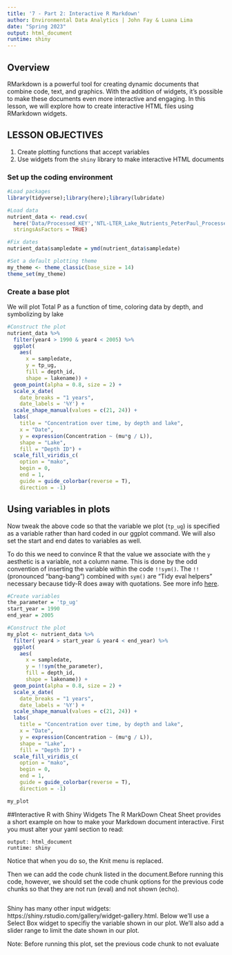 ```yaml
---
title: '7 - Part 2: Interactive R Markdown'
author: Environmental Data Analytics | John Fay & Luana Lima 
date: "Spring 2023"
output: html_document
runtime: shiny
---
```


## Overview
RMarkdown is a powerful tool for creating dynamic documents that combine code, text, and graphics. With the addition of widgets, it's possible to make these documents even more interactive and engaging. In this lesson, we will explore how to create interactive HTML files using RMarkdown widgets.

## LESSON OBJECTIVES

1. Create plotting functions that accept variables
2. Use widgets from the `shiny` library to make interactive HTML documents

### Set up the coding environment
```r
#Load packages
library(tidyverse);library(here);library(lubridate)

#Load data
nutrient_data <- read.csv(
  here('Data/Processed_KEY','NTL-LTER_Lake_Nutrients_PeterPaul_Processed.csv'),
  stringsAsFactors = TRUE)

#Fix dates
nutrient_data$sampledate = ymd(nutrient_data$sampledate)

#Set a default plotting theme
my_theme <- theme_classic(base_size = 14)
theme_set(my_theme)

```


### Create a base plot
We will plot Total P as a function of time, coloring data by depth, and symbolizing by lake
```r
#Construct the plot
nutrient_data %>% 
  filter(year4 > 1990 & year4 < 2005) %>% 
  ggplot(
    aes(
      x = sampledate, 
      y = tp_ug, 
      fill = depth_id, 
      shape = lakename)) +
  geom_point(alpha = 0.8, size = 2) +
  scale_x_date(
    date_breaks = "1 years",
    date_labels = '%Y') +
  scale_shape_manual(values = c(21, 24)) +
  labs(
    title = "Concentration over time, by depth and lake",
    x = "Date", 
    y = expression(Concentration ~ (mu*g / L)), 
    shape = "Lake", 
    fill = "Depth ID") +
  scale_fill_viridis_c(
    option = "mako", 
    begin = 0, 
    end = 1, 
    guide = guide_colorbar(reverse = T),
    direction = -1)
```

## Using variables in plots
Now tweak the above code so that the variable we plot (`tp_ug`) is specified as a variable rather than hard coded in our ggplot command. We will also set the start and end dates to variables as well. 

To do this we need to convince R that the value we associate with the `y` aesthetic is a variable, not a column name. This is done by the odd convention of inserting the variable within the code `!!sym()`. The `!!` (pronounced "bang-bang") combined with `sym()` are "Tidy eval helpers" necessary because tidy-R does away with quotations. See more info [here](https://ggplot2.tidyverse.org/reference/tidyeval.html).

```r
#Create variables
the_parameter = 'tp_ug'
start_year = 1990
end_year = 2005

#Construct the plot
my_plot <- nutrient_data %>% 
  filter( year4 > start_year & year4 < end_year) %>% 
  ggplot(
    aes(
      x = sampledate, 
      y = !!sym(the_parameter), 
      fill = depth_id, 
      shape = lakename)) +
  geom_point(alpha = 0.8, size = 2) +
  scale_x_date(
    date_breaks = "1 years",
    date_labels = '%Y') +
  scale_shape_manual(values = c(21, 24)) +
  labs(
    title = "Concentration over time, by depth and lake",
    x = "Date", 
    y = expression(Concentration ~ (mu*g / L)), 
    shape = "Lake", 
    fill = "Depth ID") +
  scale_fill_viridis_c(
    option = "mako", 
    begin = 0, 
    end = 1, 
    guide = guide_colorbar(reverse = T),
    direction = -1)

my_plot

```

##Interactive R with Shiny Widgets
The R MarkDown Cheat Sheet provides a short example on how to make your Markdown document interactive. First you must alter your yaml section to read:  
```
output: html_document
runtime: shiny
```
Notice that when you do so, the Knit menu is replaced. 

Then we can add the code chunk listed in the document.Before running this code, however, we should set the code chunk options for the previous code chunks so that they are not run (eval) and not shown (echo). 

```r

```

Shiny has many other input widgets: https://shiny.rstudio.com/gallery/widget-gallery.html. Below we'll use a Select Box widget to specifiy the variable shown in our plot. We'll also add a slider range to limit the date shown in our plot. 

Note: Before running this plot, set the previous code chunk to not evaluate

```r

```


